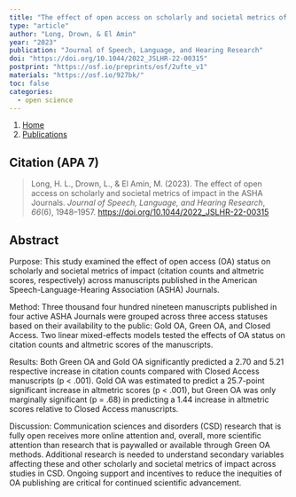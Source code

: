 ```yaml
---
title: "The effect of open access on scholarly and societal metrics of impact in the ASHA Journals"
type: "article"
author: "Long, Drown, & El Amin"
year: "2023"
publication: "Journal of Speech, Language, and Hearing Research"
doi: "https://doi.org/10.1044/2022_JSLHR-22-00315"
postprint: "https://osf.io/preprints/osf/2ufte_v1"
materials: "https://osf.io/927bk/"
toc: false
categories:
  - open science
---
```


```{=html}
<nav aria-label="breadcrumb">
  <ol class="breadcrumb">
    <li class="breadcrumb-item"><a href="../../index.html">Home</a></li>
    <li class="breadcrumb-item"><a href="../../publications.html">Publications</a></li>
  </ol>
</nav>
```

## Citation (APA 7)

> Long, H. L., Drown, L., & El Amin, M. (2023). The effect of open access on scholarly and societal metrics of impact in the ASHA Journals. *Journal of Speech, Language, and Hearing Research*, *66*(6), 1948--1957. <https://doi.org/10.1044/2022_JSLHR-22-00315>

## Abstract

Purpose: This study examined the effect of open access (OA) status on scholarly and societal metrics of impact (citation counts and altmetric scores, respectively) across manuscripts published in the American Speech-Language-Hearing Association (ASHA) Journals.

Method: Three thousand four hundred nineteen manuscripts published in four active ASHA Journals were grouped across three access statuses based on their availability to the public: Gold OA, Green OA, and Closed Access. Two linear mixed-effects models tested the effects of OA status on citation counts and altmetric scores of the manuscripts.

Results: Both Green OA and Gold OA significantly predicted a 2.70 and 5.21 respective increase in citation counts compared with Closed Access manuscripts (p \< .001). Gold OA was estimated to predict a 25.7-point significant increase in altmetric scores (p \< .001), but Green OA was only marginally significant (p = .68) in predicting a 1.44 increase in altmetric scores relative to Closed Access manuscripts.

Discussion: Communication sciences and disorders (CSD) research that is fully open receives more online attention and, overall, more scientific attention than research that is paywalled or available through Green OA methods. Additional research is needed to understand secondary variables affecting these and other scholarly and societal metrics of impact across studies in CSD. Ongoing support and incentives to reduce the inequities of OA publishing are critical for continued scientific advancement.
